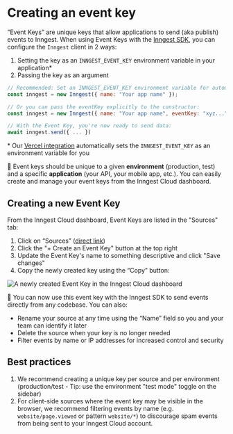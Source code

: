 # Creating an event key

“Event Keys” are unique keys that allow applications to send (aka publish) events to Inngest. When using Event Keys with the [Inngest SDK](/docs/events), you can configure the `Inngest` client in 2 ways:

1. Setting the key as an `INNGEST_EVENT_KEY` environment variable in your application*
2. Passing the key as an argument

```jsx
// Recommended: Set an INNGEST_EVENT_KEY environment variable for automatic configuration:
const inngest = new Inngest({ name: "Your app name" });

// Or you can pass the eventKey explicitly to the constructor:
const inngest = new Inngest({ name: "Your app name", eventKey: "xyz..." });

// With the Event Key, you're now ready to send data:
await inngest.send({ ... })
```

\* Our [Vercel integration](/docs/deploy/vercel) automatically sets the `INNGEST_EVENT_KEY` as an environment variable for you

<aside>
  🙋 Event keys should be unique to a given <strong>environment</strong> (production, test) and a specific <strong>application</strong> (your API, your mobile app, etc.). You can easily create and manage your event keys from the Inngest Cloud dashboard.
</aside>

## Creating a new Event Key

From the Inngest Cloud dashboard, Event Keys are listed in the "Sources" tab:

1. Click on “Sources” ([direct link](https://app.inngest.com/sources))
2. Click the "+ Create an Event Key" button at the top right
3. Update the Event Key's name to something descriptive and click "Save changes"
4. Copy the newly created key using the “Copy” button:

![A newly created Event Key in the Inngest Cloud dashboard](/assets/docs/creating-an-event-key/new-event-key.png)

🎉 You can now use this event key with the Inngest SDK to send events directly from any codebase. You can also:

- Rename your source at any time using the “Name” field so you and your team can identify it later
- Delete the source when your key is no longer needed
- Filter events by name or IP addresses for increased control and security

## Best practices

1. We recommend creating a unique key per source and per environment (production/test - Tip: use the environment "test mode" toggle on the sidebar)
2. For client-side sources where the event key may be visible in the browser, we recommend filtering events by name (e.g. `website/page.viewed` or pattern `website/*`) to discourage spam events from being sent to your Inngest Cloud account.